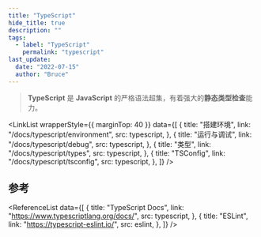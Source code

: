 ```yaml
---
title: "TypeScript"
hide_title: true
description: ""
tags:
  - label: "TypeScript"
    permalink: "typescript"
last_update:
  date: "2022-07-15"
  author: "Bruce"
---
```



<FeatureIcon src={typescript} title="TypeScript" />

> **TypeScript** 是 **JavaScript** 的严格语法超集，有着强大的**静态类型检查**能力。

<LinkList
  wrapperStyle={{ marginTop: 40 }}
  data={[
    {
      title: "搭建环境",
      link: "/docs/typescript/environment",
      src: typescript,
    },
    {
      title: "运行与调试",
      link: "/docs/typescript/debug",
      src: typescript,
    },
    {
      title: "类型",
      link: "/docs/typescript/types",
      src: typescript,
    },
    {
      title: "TSConfig",
      link: "/docs/typescript/tsconfig",
      src: typescript,
    },
  ]}
/>

## 参考

<ReferenceList
  data={[
    {
      title: "TypeScript Docs",
      link: "https://www.typescriptlang.org/docs/",
      src: typescript,
    },
    {
      title: "ESLint",
      link: "https://typescript-eslint.io/",
      src: eslint,
    },
  ]}
/>
